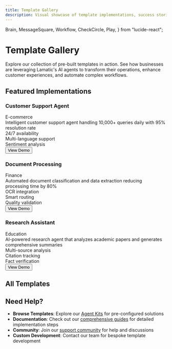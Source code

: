 ```yaml
---
title: Template Gallery
description: Visual showcase of template implementations, success stories, and real-world use cases built with Lamatic
---
```


  Brain,
  MessageSquare,
  Workflow,
  CheckCircle,
  Play,
} from "lucide-react";

# Template Gallery

Explore our collection of pre-built templates in action. See how businesses are leveraging Lamatic's AI agents to transform their operations, enhance customer experiences, and automate complex workflows.

## Featured Implementations

<div className="grid grid-cols-1 md:grid-cols-2 lg:grid-cols-3 gap-3 mb-12">

<div className="group relative p-6 rounded-2xl border border-gray-200 dark:border-gray-700 hover:shadow-lg transition-all duration-300">
  <div className="flex items-center gap-3 mb-4">
    <div className="p-2 bg-red-100 dark:bg-red-900/20 rounded-lg">
      <MessageSquare className="w-6 h-6 text-red-600 dark:text-red-400" />
    </div>
    <div>
      <h3 className="text-lg font-semibold text-gray-900 dark:text-white">
        Customer Support Agent
      </h3>
      <Badge variant="secondary" className="text-xs">
        E-commerce
      </Badge>
    </div>
  </div>
  <div className="text-sm text-muted-foreground mb-4">
    Intelligent customer support agent handling 10,000+ queries daily with 95%
    resolution rate
  </div>
  <div className="space-y-2 mb-4">
    <div className="flex items-center gap-2 text-sm">
      <CheckCircle className="w-4 h-4 text-green-500" />
      <span>24/7 availability</span>
    </div>
    <div className="flex items-center gap-2 text-sm">
      <CheckCircle className="w-4 h-4 text-green-500" />
      <span>Multi-language support</span>
    </div>
    <div className="flex items-center gap-2 text-sm">
      <CheckCircle className="w-4 h-4 text-green-500" />
      <span>Sentiment analysis</span>
    </div>
  </div>
  <Button variant="outline" size="sm" className="w-full">
    <Play className="w-4 h-4 mr-2" />
    View Demo
  </Button>
</div>

<div className="group relative p-6 rounded-2xl border border-gray-200 dark:border-gray-700 hover:shadow-lg transition-all duration-300">
  <div className="flex items-center gap-3 mb-4">
    <div className="p-2 bg-blue-100 dark:bg-blue-900/20 rounded-lg">
      <Workflow className="w-6 h-6 text-blue-600 dark:text-blue-400" />
    </div>
    <div>
      <h3 className="text-lg font-semibold text-gray-900 dark:text-white">
        Document Processing
      </h3>
      <Badge variant="secondary" className="text-xs">
        Finance
      </Badge>
    </div>
  </div>
  <div className="text-sm text-muted-foreground mb-4">
    Automated document classification and data extraction reducing processing
    time by 80%
  </div>
  <div className="space-y-2 mb-4">
    <div className="flex items-center gap-2 text-sm">
      <CheckCircle className="w-4 h-4 text-green-500" />
      <span>OCR integration</span>
    </div>
    <div className="flex items-center gap-2 text-sm">
      <CheckCircle className="w-4 h-4 text-green-500" />
      <span>Smart routing</span>
    </div>
    <div className="flex items-center gap-2 text-sm">
      <CheckCircle className="w-4 h-4 text-green-500" />
      <span>Quality validation</span>
    </div>
  </div>
  <Button variant="outline" size="sm" className="w-full">
    <Play className="w-4 h-4 mr-2" />
    View Demo
  </Button>
</div>

<div className="group relative p-6 rounded-2xl border border-gray-200 dark:border-gray-700 hover:shadow-lg transition-all duration-300">
  <div className="flex items-center gap-3 mb-4">
    <div className="p-2 bg-green-100 dark:bg-green-900/20 rounded-lg">
      <Brain className="w-6 h-6 text-green-600 dark:text-green-400" />
    </div>
    <div>
      <h3 className="text-lg font-semibold text-gray-900 dark:text-white">
        Research Assistant
      </h3>
      <Badge variant="secondary" className="text-xs">
        Education
      </Badge>
    </div>
  </div>
  <div className="text-sm text-muted-foreground mb-4">
    AI-powered research agent that analyzes academic papers and generates
    comprehensive summaries
  </div>
  <div className="space-y-2 mb-4">
    <div className="flex items-center gap-2 text-sm">
      <CheckCircle className="w-4 h-4 text-green-500" />
      <span>Multi-source analysis</span>
    </div>
    <div className="flex items-center gap-2 text-sm">
      <CheckCircle className="w-4 h-4 text-green-500" />
      <span>Citation tracking</span>
    </div>
    <div className="flex items-center gap-2 text-sm">
      <CheckCircle className="w-4 h-4 text-green-500" />
      <span>Fact verification</span>
    </div>
  </div>
  <Button variant="outline" size="sm" className="w-full">
    <Play className="w-4 h-4 mr-2" />
    View Demo
  </Button>
</div>

</div>

## All Templates

<TemplateGallery />


## Need Help?

- **Browse Templates**: Explore our [Agent Kits](/templates/agentkits) for pre-configured solutions
- **Documentation**: Check out our [comprehensive guides](/docs) for detailed implementation steps
- **Community**: Join our [support community](/support) for help and discussions
- **Custom Development**: Contact our team for bespoke template development

